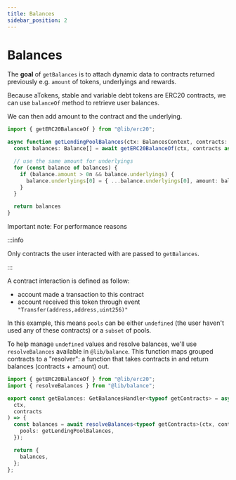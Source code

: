 ```yaml
---
title: Balances
sidebar_position: 2
---
```



# Balances

The **goal** of `getBalances` is to attach dynamic data to contracts returned previously e.g. `amount` of tokens, underlyings and rewards.

Because aTokens, stable and variable debt tokens are ERC20 contracts, we can use `balanceOf` method to retrieve user balances.

We can then add amount to the contract and the underlying.

```ts title="/src/adapters/aave-v2/ethereum.ts"
import { getERC20BalanceOf } from "@lib/erc20";

async function getLendingPoolBalances(ctx: BalancesContext, contracts: Contract[]) {
  const balances: Balance[] = await getERC20BalanceOf(ctx, contracts as Token[])

  // use the same amount for underlyings
  for (const balance of balances) {
    if (balance.amount > 0n && balance.underlyings) {
      balance.underlyings[0] = { ...balance.underlyings[0], amount: balance.amount }
    }
  }

  return balances
}
```

Important note: For performance reasons

:::info

Only contracts the user interacted with are passed to `getBalances`.

:::

A contract interaction is defined as follow:

- account made a transaction to this contract
- account received this token through event `"Transfer(address,address,uint256)"`

In this example, this means `pools` can be either `undefined` (the user haven't used any of these contracts) or a `subset` of pools.

To help manage `undefined` values and resolve balances, we'll use `resolveBalances` available in `@lib/balance`.
This function maps grouped contracts to a "resolver": a function that takes contracts in and return balances (contracts + amount) out.

```ts title="/src/adapters/aave-v2/ethereum.ts"
import { getERC20BalanceOf } from "@lib/erc20";
import { resolveBalances } from "@lib/balance";

export const getBalances: GetBalancesHandler<typeof getContracts> = async (
  ctx,
  contracts
) => {
  const balances = await resolveBalances<typeof getContracts>(ctx, contracts, {
    pools: getLendingPoolBalances,
  });

  return {
    balances,
  };
};
```

